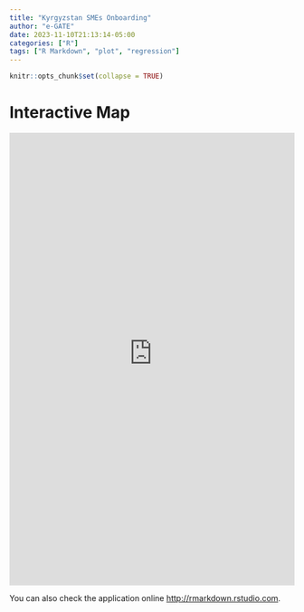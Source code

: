 ```yaml
---
title: "Kyrgyzstan SMEs Onboarding"
author: "e-GATE"
date: 2023-11-10T21:13:14-05:00
categories: ["R"]
tags: ["R Markdown", "plot", "regression"]
---
```


```r
knitr::opts_chunk$set(collapse = TRUE)
```

# Interactive Map


<iframe height="800" width="100%" frameborder="no" src="https://o9q23h-jin-yao.shinyapps.io/onboarding_firms/"> </iframe>

You can also check the application online <http://rmarkdown.rstudio.com>.





